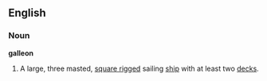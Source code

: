 ==English==
===Noun===
{{wikipedia}}
'''galleon'''
# A large, three masted, [[square rigged]] sailing [[ship]] with at least two [[deck]]s.